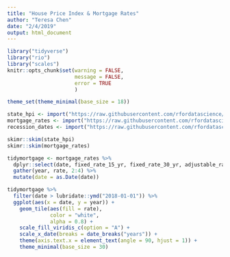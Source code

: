 ```yaml
---
title: "House Price Index & Mortgage Rates"
author: "Teresa Chen"
date: "2/4/2019"
output: html_document
---
```



```r

library("tidyverse")
library("rio")
library("scales")
knitr::opts_chunk$set(warning = FALSE,
                      message = FALSE,
                      error = TRUE
                      )

theme_set(theme_minimal(base_size = 18))
```

```r

state_hpi <- import("https://raw.githubusercontent.com/rfordatascience/tidytuesday/master/data/2019/2019-02-05/state_hpi.csv")
mortgage_rates <- import("https://raw.githubusercontent.com/rfordatascience/tidytuesday/master/data/2019/2019-02-05/mortgage.csv")
recession_dates <- import("https://raw.githubusercontent.com/rfordatascience/tidytuesday/master/data/2019/2019-02-05/recessions.csv")

```

```r

skimr::skim(state_hpi)
skimr::skim(mortgage_rates)

tidymortgage <- mortgage_rates %>%
  dplyr::select(date, fixed_rate_15_yr, fixed_rate_30_yr, adjustable_rate_5_1_hybrid) %>% 
  gather(year, rate, 2:4) %>% 
  mutate(date = as.Date(date))

```

```r

tidymortgage %>% 
  filter(date > lubridate::ymd("2018-01-01")) %>% 
  ggplot(aes(x = date, y = year)) +
    geom_tile(aes(fill = rate),
              color = "white",
              alpha = 0.8) +
    scale_fill_viridis_c(option = "A") +
    scale_x_date(breaks = date_breaks("years")) +
    theme(axis.text.x = element_text(angle = 90, hjust = 1)) +
    theme_minimal(base_size = 30)
```


